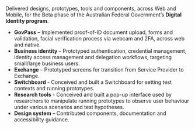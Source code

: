 
Delivered designs, prototypes, tools and components, across Web and Mobile, for the Beta phase of the Australian Federal Government’s **Digital Identity program**.

- **GovPass** – Implemented proof-of-ID document upload, forms and validation, facial verification process via webcam and 2FA, across web and native.
- **Business identity** – Prototyped authentication, credential management, identity access management and delegation workflows, targeting small/large business users.
- **Exchange** – Prototyped screens for transition from Service Provider to Exchange.
- **Switchboard** - Conceived and built a Switchboard for setting test contexts and running prototypes.
- **Research tools** - Conceived and built a pop-up interface used by researchers to manipulate running prototypes to observe user behaviour under various scenarios and test hypotheses.
- **Design system** – Contributed components, documentation and accessibility guidance.